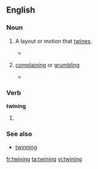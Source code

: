 ==English==

===Noun===
{{en-noun|s|-}}

# {{context|countable|lang=en}} A layout or motion that [[twine]]s.
#* {{quote-book|year=1907|author=Ludwig Jost, Robert John Harvey Gibson|title=Lectures on plant physiology|passage=In addition to autonomous movements in one plane we have also autonomous movements in space, such as torsions and '''twinings'''.}}
# {{context|British|uncountable|regional|West|_|Cumbria|lang=en}} [[complaining]] or [[grumbling]]
#* {{quote-news |year=2009 |date=November 23 |author=agency. |title=Cockermouth starts journey back from flood devastation |work=The Guardian |url= |page= |passage=''Canon Bryan Rowe, quoted in the article''. It's going to take months to put right. But you won't hear any twining [Cumbrian dialect for moaning]. Nobody is going: 'Woe is us'. Everybody is just trying to help somebody else.}}

===Verb===
'''twining'''

# {{en-past of|twine}}

===See also===
*[[twinning]]

[[fr:twining]]
[[ta:twining]]
[[vi:twining]]